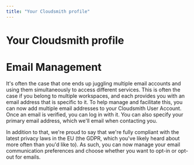 ```yaml
---
title: "Your Cloudsmith profile"
---
```



# Your Cloudsmith profile

# Email Management

It's often the case that one ends up juggling multiple email accounts and using them simultaneously to access different services. This is often the case if you belong to multiple workspaces, and each provides you with an email address that is specific to it. To help manage and facilitate this, you can now add multiple email addresses to your Cloudsmith User Account. Once an email is verified, you can log in with it. You can also specify your primary email address, which we'll email when contacting you.

<BlockImage src={img_add_email} alt=""></BlockImage>

In addition to that, we're proud to say that we're fully compliant with the latest privacy laws in the EU (the GDPR, which you've likely heard about more often than you'd like to). As such, you can now manage your email communication preferences and choose whether you want to opt-in or opt-out for emails.

